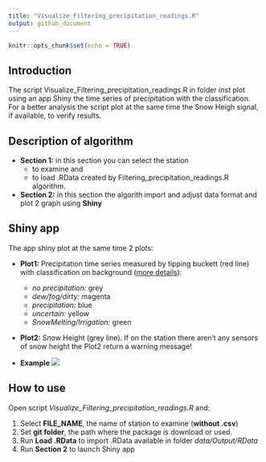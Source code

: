 ```yaml
---
title: "Visualize_Filtering_precipitation_readings.R"
output: github_document
---
```


```r
knitr::opts_chunk$set(echo = TRUE)
```

## Introduction 

The script Visualize_Filtering_precipitation_readings.R in folder *inst* plot using an app Shiny the time series of precipitation with the classification. For a better analysis the script plot at the same time the Snow Heigh signal, if available, to verify results. 


## Description of algorithm

* **Section 1:** in this section you can select the station
    + to examine and 
    + to load .RData created by Filtering_precipitation_readings.R algorithm.


* **Section 2:** in this section the algorith import and adjust data format and plot 2 graph using **Shiny**

## Shiny app

The app shiny plot at the same time 2 plots:

* **Plot1:** Precipitation time series measured by tipping buckett (red line) with classification on background ([more details](https://github.com/EURAC-Ecohydro/ESOLIP_quality_check/tree/master/vignettes/Filtering_precipitation_readings.Rmd)):
    + *no precipitation:* grey
    + *dew/fog/dirty:* magenta
    + *precipitation:* blue 
    + *uncertain:* yellow
    + *SnowMelting/Irrigation:* green

* **Plot2:** Snow Height (grey line). If on the station there aren't any sensors of snow height the Plot2 return a warning message!

* **Example**
<!-- ![](https://github.com/EURAC-Ecohydro/SnowSeasonAnalysis/tree/master/figs/img_Visualize_ESOLIP.PNG) -->
![](C:/Users/CBrida/Desktop/Git/Upload/SnowSeasonAnalysis/figs/img_Visualize_ESOLIP.PNG)


## How to use

Open script *Visualize_Filtering_precipitation_readings.R* and:

1.  Select **FILE_NAME**, the name of station to examine (**without .csv**)
2.  Set **git folder**, the path where the package is download or used.
3.  Run **Load .RData** to import .RData available in folder *data/Output/RData*
4.  Run **Section 2** to launch Shiny app
